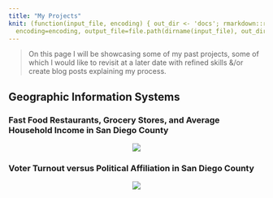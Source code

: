 ```yaml
---
title: "My Projects"
knit: (function(input_file, encoding) { out_dir <- 'docs'; rmarkdown::render(input_file,
  encoding=encoding, output_file=file.path(dirname(input_file), out_dir, 'Projects.html'))})
---
```



>On this page I will be showcasing some of my past projects, some of which I would like to revisit at a later date with refined skills &/or create blog posts explaining my process. 


## Geographic Information Systems

### Fast Food Restaurants, Grocery Stores, and Average Household Income in San Diego County

<center>
<img src="/Users/victoria/Documents/GitHub/rmd_site/images/GIS1042.jpg">
</center>

### Voter Turnout versus Political Affiliation in San Diego County

<center>
<img src="/Users/victoria/Documents/GitHub/rmd_site/images/GIS110Final_-1.jpg">
</center>

###